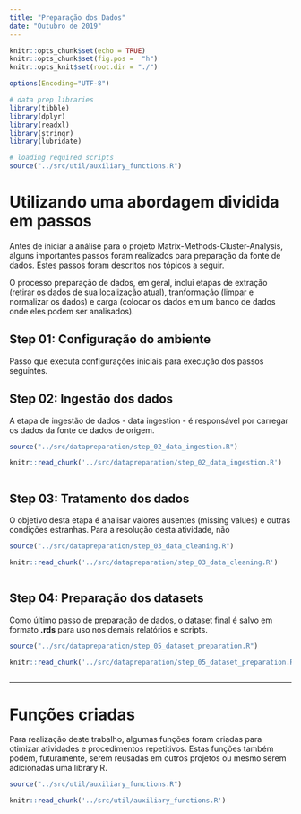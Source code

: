 ```yaml
---
title: "Preparação dos Dados"
date: "Outubro de 2019"
---
```


```r
knitr::opts_chunk$set(echo = TRUE)
knitr::opts_chunk$set(fig.pos =  "h")
knitr::opts_knit$set(root.dir = "./")

options(Encoding="UTF-8")

# data prep libraries
library(tibble)
library(dplyr)
library(readxl)
library(stringr)
library(lubridate)

# loading required scripts
source("../src/util/auxiliary_functions.R")
```

# Utilizando uma abordagem dividida em passos

Antes de iniciar a análise para o projeto Matrix-Methods-Cluster-Analysis, alguns importantes passos foram realizados para preparação da fonte de dados. Estes passos foram descritos nos tópicos a seguir.

O processo preparação de dados, em geral, inclui etapas de extração (retirar os dados de sua localização atual), tranformação (limpar e normalizar os dados) e carga (colocar os dados em um banco de dados onde eles podem ser analisados).

## Step 01: Configuração do ambiente

Passo que executa configurações iniciais para execução dos passos seguintes.

## Step 02: Ingestão dos dados

A etapa de ingestão de dados - data ingestion - é responsável por carregar os dados da fonte de dados de origem.

``` r
source("../src/datapreparation/step_02_data_ingestion.R")
```

```r
knitr::read_chunk('../src/datapreparation/step_02_data_ingestion.R')
```

```r

```

## Step 03: Tratamento dos dados

O objetivo desta etapa é analisar valores ausentes (missing values) e outras condições estranhas. Para a resolução desta atividade, não 

``` r
source("../src/datapreparation/step_03_data_cleaning.R")
```

```r
knitr::read_chunk('../src/datapreparation/step_03_data_cleaning.R')
```

```r

```

## Step 04: Preparação dos datasets

Como último passo de preparação de dados, o dataset final é salvo em formato **.rds** para uso nos demais relatórios e scripts.

``` r
source("../src/datapreparation/step_05_dataset_preparation.R")
```

```r
knitr::read_chunk('../src/datapreparation/step_05_dataset_preparation.R')
```

```r

```

*******************************************************************************

# Funções criadas

Para realização deste trabalho, algumas funções foram criadas para otimizar atividades e procedimentos repetitivos. Estas funções também podem, futuramente, serem reusadas em outros projetos ou mesmo serem adicionadas uma library R.

``` r
source("../src/util/auxiliary_functions.R")
```

```r
knitr::read_chunk('../src/util/auxiliary_functions.R')
```